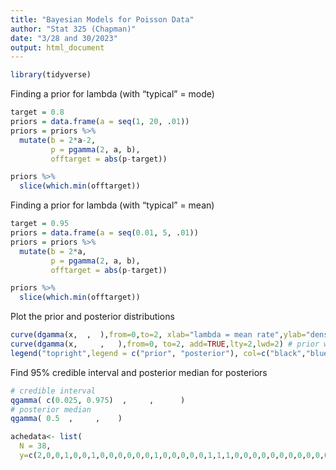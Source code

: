 ```yaml
---
title: "Bayesian Models for Poisson Data"
author: "Stat 325 (Chapman)"
date: "3/28 and 30/2023"
output: html_document
---
```


```r
library(tidyverse)
```

Finding a prior for lambda (with "typical" = mode)
```r
target = 0.8
priors = data.frame(a = seq(1, 20, .01))
priors = priors %>%
  mutate(b = 2*a-2,   
         p = pgamma(2, a, b),
         offtarget = abs(p-target))

priors %>%
  slice(which.min(offtarget))
```

Finding a prior for lambda (with "typical" = mean)
```r
target = 0.95
priors = data.frame(a = seq(0.01, 5, .01))
priors = priors %>%
  mutate(b = 2*a,   
         p = pgamma(2, a, b),
         offtarget = abs(p-target))

priors %>%
  slice(which.min(offtarget))
```

Plot the prior and posterior distributions
```r
curve(dgamma(x,  ,  ),from=0,to=2, xlab="lambda = mean rate",ylab="density",lwd=2,col="blue") # posterior we found
curve(dgamma(x,     ,   ),from=0, to=2, add=TRUE,lty=2,lwd=2) # prior we used
legend("topright",legend = c("prior", "posterior"), col=c("black","blue"),lty=c(2,1))

```

Find 95% credible interval and posterior median for posteriors
```r
# credible interval
qgamma( c(0.025, 0.975)  ,     ,      )
# posterior median
qgamma( 0.5  ,     ,    )


```



```r

achedata<- list(
  N = 38,
  y=c(2,0,0,1,0,0,1,0,0,0,0,0,0,1,0,0,0,0,0,1,1,1,0,0,0,0,0,0,0,0,0,0,0,0,1,0,1,0))

```


